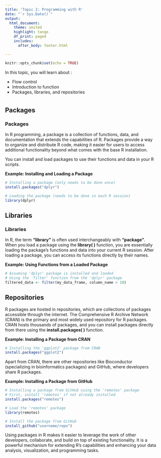 ```yaml
---
title: 'Topic 2: Programming with R'
date: "`r Sys.Date()`"
output: 
  html_document:
    theme: united
    highlight: tango
    df_print: paged
    includes:
      after_body: footer.html

---
```


```r
knitr::opts_chunk$set(echo = TRUE)
```


In this topic, you will learn about :

- Flow control
- Introduction to function
- Packages, libraries, and repositories

# {.tabset}

## Packages


### Packages

In R programming, a package is a collection of functions, data, and documentation that extends the capabilities of R. Packages provide a way to organize and distribute R code, making it easier for users to access additional functionality beyond what comes with the base R installation. 

You can install and load packages to use their functions and data in your R scripts.

**Example: Installing and Loading a Package**

```r
# Installing a package (only needs to be done once)
install.packages("dplyr")

# Loading the package (needs to be done in each R session)
library(dplyr)

```

## Libraries

### Libraries


In R, the term **"library"** is often used interchangeably with **"package"**. When you load a package using the **library( )** function, you are essentially loading the package's functions and data into your current R session. After loading a package, you can access its functions directly by their names.

**Example: Using Functions from a Loaded Package**

```r
# Assuming 'dplyr' package is installed and loaded
# Using the 'filter' function from the 'dplyr' package
filtered_data <- filter(my_data_frame, column_name > 10)

```



## Repositories


R packages are hosted in repositories, which are collections of packages accessible through the internet. The Comprehensive R Archive Network (CRAN) is the primary and most widely used repository for R packages. CRAN hosts thousands of packages, and you can install packages directly from there using the **install.packages( )** function.

**Example: Installing a Package from CRAN**

```r
# Installing the 'ggplot2' package from CRAN
install.packages("ggplot2")

```
Apart from CRAN, there are other repositories like Bioconductor (specializing in bioinformatics packages) and GitHub, where developers share R packages.

**Example: Installing a Package from GitHub**

```r
# Installing a package from GitHub using the 'remotes' package
# First, install 'remotes' if not already installed
install.packages("remotes")

# Load the 'remotes' package
library(remotes)

# Install the package from GitHub
install_github("username/repo")

```

Using packages in R makes it easier to leverage the work of other developers, collaborate, and build on top of existing functionality. It is a powerful mechanism for extending R's capabilities and enhancing your data analysis, visualization, and programming tasks.
